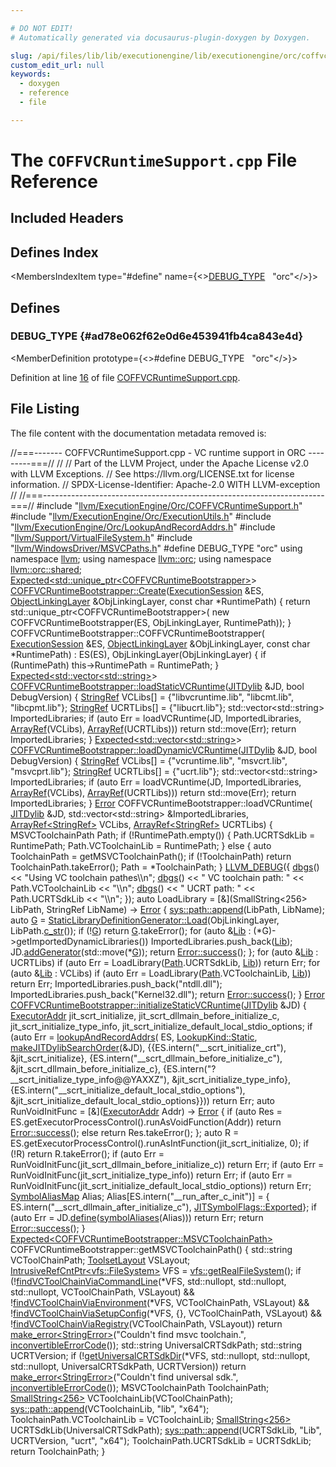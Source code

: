 ```yaml
---

# DO NOT EDIT!
# Automatically generated via docusaurus-plugin-doxygen by Doxygen.

slug: /api/files/lib/lib/executionengine/lib/executionengine/orc/coffvcruntimesupport-cpp
custom_edit_url: null
keywords:
  - doxygen
  - reference
  - file

---
```





# The `COFFVCRuntimeSupport.cpp` File Reference

<DoxygenPage pluginConfig={pluginConfig}>



## Included Headers

<IncludesList>
<IncludesListItem
  filePath="llvm/ExecutionEngine/Orc/COFFVCRuntimeSupport.h"
  permalink="/docs/api/files/include/include/llvm/include/llvm/executionengine/include/llvm/executionengine/orc/coffvcruntimesupport-h"
  isLocal="true" />
<IncludesListItem
  filePath="llvm/ExecutionEngine/Orc/ExecutionUtils.h"
  permalink="/docs/api/files/include/include/llvm/include/llvm/executionengine/include/llvm/executionengine/orc/executionutils-h"
  isLocal="true" />
<IncludesListItem
  filePath="llvm/ExecutionEngine/Orc/LookupAndRecordAddrs.h"
  permalink="/docs/api/files/include/include/llvm/include/llvm/executionengine/include/llvm/executionengine/orc/lookupandrecordaddrs-h"
  isLocal="true" />
<IncludesListItem
  filePath="llvm/Support/VirtualFileSystem.h"
  permalink="/docs/api/files/include/include/llvm/include/llvm/support/virtualfilesystem-h"
  isLocal="true" />
<IncludesListItem
  filePath="llvm/WindowsDriver/MSVCPaths.h"
  permalink="/docs/api/files/include/include/llvm/include/llvm/windowsdriver/msvcpaths-h"
  isLocal="true" />
</IncludesList>

## Defines Index

<MembersIndex>

<MembersIndexItem
  type="#define"
  name={<><a href="#ad78e062f62e0d6e453941fb4ca843e4d">DEBUG&#95;TYPE</a>&nbsp;&nbsp;&nbsp;&quot;orc&quot;</>}>
</MembersIndexItem>

</MembersIndex>


<SectionDefinition>

## Defines

### DEBUG&#95;TYPE {#ad78e062f62e0d6e453941fb4ca843e4d}

<MemberDefinition
  prototype={<>#define DEBUG&#95;TYPE&nbsp;&nbsp;&nbsp;&quot;orc&quot;</>}>

Definition at line <a href="#l00016">16</a> of file <a href="/docs/api/files/lib/lib/executionengine/lib/executionengine/orc/coffvcruntimesupport-cpp">COFFVCRuntimeSupport.cpp</a>.
</MemberDefinition>

</SectionDefinition>

## File Listing

The file content with the documentation metadata removed is:

<ProgramListing>

<Link id="l00001" /><CodeLine lineNumber="1"><Highlight kind="comment">//===------- COFFVCRuntimeSupport.cpp - VC runtime support in ORC ---------===//</Highlight><Highlight kind="normal"></Highlight></CodeLine>
<Link id="l00002" /><CodeLine lineNumber="2"><Highlight kind="normal"></Highlight><Highlight kind="comment">//</Highlight><Highlight kind="normal"></Highlight></CodeLine>
<Link id="l00003" /><CodeLine lineNumber="3"><Highlight kind="normal"></Highlight><Highlight kind="comment">// Part of the LLVM Project, under the Apache License v2.0 with LLVM Exceptions.</Highlight><Highlight kind="normal"></Highlight></CodeLine>
<Link id="l00004" /><CodeLine lineNumber="4"><Highlight kind="normal"></Highlight><Highlight kind="comment">// See https://llvm.org/LICENSE.txt for license information.</Highlight><Highlight kind="normal"></Highlight></CodeLine>
<Link id="l00005" /><CodeLine lineNumber="5"><Highlight kind="normal"></Highlight><Highlight kind="comment">// SPDX-License-Identifier: Apache-2.0 WITH LLVM-exception</Highlight><Highlight kind="normal"></Highlight></CodeLine>
<Link id="l00006" /><CodeLine lineNumber="6"><Highlight kind="normal"></Highlight><Highlight kind="comment">//</Highlight><Highlight kind="normal"></Highlight></CodeLine>
<Link id="l00007" /><CodeLine lineNumber="7"><Highlight kind="normal"></Highlight><Highlight kind="comment">//===----------------------------------------------------------------------===//</Highlight><Highlight kind="normal"></Highlight></CodeLine>
<Link id="l00008" /><CodeLine lineNumber="8"><Highlight kind="normal"></Highlight></CodeLine>
<Link id="l00009" /><CodeLine lineNumber="9"><Highlight kind="normal"></Highlight><Highlight kind="preprocessor">#include &quot;<a href="/docs/api/files/include/include/llvm/include/llvm/executionengine/include/llvm/executionengine/orc/coffvcruntimesupport-h">llvm/ExecutionEngine/Orc/COFFVCRuntimeSupport.h</a>&quot;</Highlight><Highlight kind="normal"></Highlight></CodeLine>
<Link id="l00010" /><CodeLine lineNumber="10"><Highlight kind="normal"></Highlight></CodeLine>
<Link id="l00011" /><CodeLine lineNumber="11"><Highlight kind="normal"></Highlight><Highlight kind="preprocessor">#include &quot;<a href="/docs/api/files/include/include/llvm/include/llvm/executionengine/include/llvm/executionengine/orc/executionutils-h">llvm/ExecutionEngine/Orc/ExecutionUtils.h</a>&quot;</Highlight><Highlight kind="normal"></Highlight></CodeLine>
<Link id="l00012" /><CodeLine lineNumber="12"><Highlight kind="normal"></Highlight><Highlight kind="preprocessor">#include &quot;<a href="/docs/api/files/include/include/llvm/include/llvm/executionengine/include/llvm/executionengine/orc/lookupandrecordaddrs-h">llvm/ExecutionEngine/Orc/LookupAndRecordAddrs.h</a>&quot;</Highlight><Highlight kind="normal"></Highlight></CodeLine>
<Link id="l00013" /><CodeLine lineNumber="13"><Highlight kind="normal"></Highlight><Highlight kind="preprocessor">#include &quot;<a href="/docs/api/files/include/include/llvm/include/llvm/support/virtualfilesystem-h">llvm/Support/VirtualFileSystem.h</a>&quot;</Highlight><Highlight kind="normal"></Highlight></CodeLine>
<Link id="l00014" /><CodeLine lineNumber="14"><Highlight kind="normal"></Highlight><Highlight kind="preprocessor">#include &quot;<a href="/docs/api/files/include/include/llvm/include/llvm/windowsdriver/msvcpaths-h">llvm/WindowsDriver/MSVCPaths.h</a>&quot;</Highlight><Highlight kind="normal"></Highlight></CodeLine>
<Link id="l00015" /><CodeLine lineNumber="15"><Highlight kind="normal"></Highlight></CodeLine>
<Link id="l00016" /><CodeLine lineNumber="16" lineLink="#ad78e062f62e0d6e453941fb4ca843e4d"><Highlight kind="normal"></Highlight><Highlight kind="preprocessor">#define DEBUG&#95;TYPE &quot;orc&quot;</Highlight><Highlight kind="normal"></Highlight></CodeLine>
<Link id="l00017" /><CodeLine lineNumber="17"><Highlight kind="normal"></Highlight></CodeLine>
<Link id="l00018" /><CodeLine lineNumber="18"><Highlight kind="normal"></Highlight><Highlight kind="keyword">using namespace </Highlight><Highlight kind="normal"><a href="/docs/api/namespaces/llvm">llvm</a>;</Highlight></CodeLine>
<Link id="l00019" /><CodeLine lineNumber="19"><Highlight kind="normal"></Highlight><Highlight kind="keyword">using namespace </Highlight><Highlight kind="normal"><a href="/docs/api/namespaces/llvm/orc">llvm::orc</a>;</Highlight></CodeLine>
<Link id="l00020" /><CodeLine lineNumber="20"><Highlight kind="normal"></Highlight><Highlight kind="keyword">using namespace </Highlight><Highlight kind="normal"><a href="/docs/api/namespaces/llvm/orc/shared">llvm::orc::shared</a>;</Highlight></CodeLine>
<Link id="l00021" /><CodeLine lineNumber="21"><Highlight kind="normal"></Highlight></CodeLine>
<Link id="l00022" /><CodeLine lineNumber="22"><Highlight kind="normal"><a href="/docs/api/classes/llvm/expected">Expected&lt;std::unique&#95;ptr&lt;COFFVCRuntimeBootstrapper&gt;</a>&gt;</Highlight></CodeLine>
<Link id="l00023" /><CodeLine lineNumber="23" lineLink="/docs/api/classes/llvm/orc/coffvcruntimebootstrapper/#a86d3eff3f2d3dfad1bfb2f8ffa8d332b"><Highlight kind="normal"><a href="/docs/api/classes/llvm/orc/coffvcruntimebootstrapper/#a86d3eff3f2d3dfad1bfb2f8ffa8d332b">COFFVCRuntimeBootstrapper::Create</a>(<a href="/docs/api/classes/llvm/orc/executionsession">ExecutionSession</a> &amp;ES,</Highlight></CodeLine>
<Link id="l00024" /><CodeLine lineNumber="24"><Highlight kind="normal">                                  <a href="/docs/api/classes/llvm/orc/objectlinkinglayer">ObjectLinkingLayer</a> &amp;ObjLinkingLayer,</Highlight></CodeLine>
<Link id="l00025" /><CodeLine lineNumber="25"><Highlight kind="normal">                                  </Highlight><Highlight kind="keyword">const</Highlight><Highlight kind="normal"> </Highlight><Highlight kind="keywordtype">char</Highlight><Highlight kind="normal"> &#42;RuntimePath) &#123;</Highlight></CodeLine>
<Link id="l00026" /><CodeLine lineNumber="26"><Highlight kind="normal">  </Highlight><Highlight kind="keywordflow">return</Highlight><Highlight kind="normal"> std::unique&#95;ptr&lt;COFFVCRuntimeBootstrapper&gt;(</Highlight></CodeLine>
<Link id="l00027" /><CodeLine lineNumber="27"><Highlight kind="normal">      </Highlight><Highlight kind="keyword">new</Highlight><Highlight kind="normal"> COFFVCRuntimeBootstrapper(ES, ObjLinkingLayer, RuntimePath));</Highlight></CodeLine>
<Link id="l00028" /><CodeLine lineNumber="28"><Highlight kind="normal">&#125;</Highlight></CodeLine>
<Link id="l00029" /><CodeLine lineNumber="29"><Highlight kind="normal"></Highlight></CodeLine>
<Link id="l00030" /><CodeLine lineNumber="30"><Highlight kind="normal">COFFVCRuntimeBootstrapper::COFFVCRuntimeBootstrapper(</Highlight></CodeLine>
<Link id="l00031" /><CodeLine lineNumber="31"><Highlight kind="normal">    <a href="/docs/api/classes/llvm/orc/executionsession">ExecutionSession</a> &amp;ES, <a href="/docs/api/classes/llvm/orc/objectlinkinglayer">ObjectLinkingLayer</a> &amp;ObjLinkingLayer,</Highlight></CodeLine>
<Link id="l00032" /><CodeLine lineNumber="32"><Highlight kind="normal">    </Highlight><Highlight kind="keyword">const</Highlight><Highlight kind="normal"> </Highlight><Highlight kind="keywordtype">char</Highlight><Highlight kind="normal"> &#42;RuntimePath)</Highlight></CodeLine>
<Link id="l00033" /><CodeLine lineNumber="33"><Highlight kind="normal">    : ES(ES), ObjLinkingLayer(ObjLinkingLayer) &#123;</Highlight></CodeLine>
<Link id="l00034" /><CodeLine lineNumber="34"><Highlight kind="normal">  </Highlight><Highlight kind="keywordflow">if</Highlight><Highlight kind="normal"> (RuntimePath)</Highlight></CodeLine>
<Link id="l00035" /><CodeLine lineNumber="35"><Highlight kind="normal">    this-&gt;RuntimePath = RuntimePath;</Highlight></CodeLine>
<Link id="l00036" /><CodeLine lineNumber="36"><Highlight kind="normal">&#125;</Highlight></CodeLine>
<Link id="l00037" /><CodeLine lineNumber="37"><Highlight kind="normal"></Highlight></CodeLine>
<Link id="l00038" /><CodeLine lineNumber="38"><Highlight kind="normal"><a href="/docs/api/classes/llvm/expected">Expected&lt;std::vector&lt;std::string&gt;</a>&gt;</Highlight></CodeLine>
<Link id="l00039" /><CodeLine lineNumber="39" lineLink="/docs/api/classes/llvm/orc/coffvcruntimebootstrapper/#aa199c65cb56c64b00e7cb294bee41fbd"><Highlight kind="normal"><a href="/docs/api/classes/llvm/orc/coffvcruntimebootstrapper/#aa199c65cb56c64b00e7cb294bee41fbd">COFFVCRuntimeBootstrapper::loadStaticVCRuntime</a>(<a href="/docs/api/classes/llvm/orc/jitdylib">JITDylib</a> &amp;JD,</Highlight></CodeLine>
<Link id="l00040" /><CodeLine lineNumber="40"><Highlight kind="normal">                                               </Highlight><Highlight kind="keywordtype">bool</Highlight><Highlight kind="normal"> DebugVersion) &#123;</Highlight></CodeLine>
<Link id="l00041" /><CodeLine lineNumber="41"><Highlight kind="normal">  <a href="/docs/api/classes/llvm/stringref">StringRef</a> VCLibs&#91;&#93; = &#123;</Highlight><Highlight kind="stringliteral">&quot;libvcruntime.lib&quot;</Highlight><Highlight kind="normal">, </Highlight><Highlight kind="stringliteral">&quot;libcmt.lib&quot;</Highlight><Highlight kind="normal">, </Highlight><Highlight kind="stringliteral">&quot;libcpmt.lib&quot;</Highlight><Highlight kind="normal">&#125;;</Highlight></CodeLine>
<Link id="l00042" /><CodeLine lineNumber="42"><Highlight kind="normal">  <a href="/docs/api/classes/llvm/stringref">StringRef</a> UCRTLibs&#91;&#93; = &#123;</Highlight><Highlight kind="stringliteral">&quot;libucrt.lib&quot;</Highlight><Highlight kind="normal">&#125;;</Highlight></CodeLine>
<Link id="l00043" /><CodeLine lineNumber="43"><Highlight kind="normal">  std::vector&lt;std::string&gt; ImportedLibraries;</Highlight></CodeLine>
<Link id="l00044" /><CodeLine lineNumber="44"><Highlight kind="normal">  </Highlight><Highlight kind="keywordflow">if</Highlight><Highlight kind="normal"> (</Highlight><Highlight kind="keyword">auto</Highlight><Highlight kind="normal"> Err = loadVCRuntime(JD, ImportedLibraries, <a href="/docs/api/namespaces/llvm/#ab9c6b351507d3c0730f4290919d43a12">ArrayRef</a>(VCLibs),</Highlight></CodeLine>
<Link id="l00045" /><CodeLine lineNumber="45"><Highlight kind="normal">                               <a href="/docs/api/namespaces/llvm/#ab9c6b351507d3c0730f4290919d43a12">ArrayRef</a>(UCRTLibs)))</Highlight></CodeLine>
<Link id="l00046" /><CodeLine lineNumber="46"><Highlight kind="normal">    </Highlight><Highlight kind="keywordflow">return</Highlight><Highlight kind="normal"> std::move(Err);</Highlight></CodeLine>
<Link id="l00047" /><CodeLine lineNumber="47"><Highlight kind="normal">  </Highlight><Highlight kind="keywordflow">return</Highlight><Highlight kind="normal"> ImportedLibraries;</Highlight></CodeLine>
<Link id="l00048" /><CodeLine lineNumber="48"><Highlight kind="normal">&#125;</Highlight></CodeLine>
<Link id="l00049" /><CodeLine lineNumber="49"><Highlight kind="normal"></Highlight></CodeLine>
<Link id="l00050" /><CodeLine lineNumber="50"><Highlight kind="normal"><a href="/docs/api/classes/llvm/expected">Expected&lt;std::vector&lt;std::string&gt;</a>&gt;</Highlight></CodeLine>
<Link id="l00051" /><CodeLine lineNumber="51" lineLink="/docs/api/classes/llvm/orc/coffvcruntimebootstrapper/#ad4d58003ec0ce1138761122939c20d7a"><Highlight kind="normal"><a href="/docs/api/classes/llvm/orc/coffvcruntimebootstrapper/#ad4d58003ec0ce1138761122939c20d7a">COFFVCRuntimeBootstrapper::loadDynamicVCRuntime</a>(<a href="/docs/api/classes/llvm/orc/jitdylib">JITDylib</a> &amp;JD,</Highlight></CodeLine>
<Link id="l00052" /><CodeLine lineNumber="52"><Highlight kind="normal">                                                </Highlight><Highlight kind="keywordtype">bool</Highlight><Highlight kind="normal"> DebugVersion) &#123;</Highlight></CodeLine>
<Link id="l00053" /><CodeLine lineNumber="53"><Highlight kind="normal">  <a href="/docs/api/classes/llvm/stringref">StringRef</a> VCLibs&#91;&#93; = &#123;</Highlight><Highlight kind="stringliteral">&quot;vcruntime.lib&quot;</Highlight><Highlight kind="normal">, </Highlight><Highlight kind="stringliteral">&quot;msvcrt.lib&quot;</Highlight><Highlight kind="normal">, </Highlight><Highlight kind="stringliteral">&quot;msvcprt.lib&quot;</Highlight><Highlight kind="normal">&#125;;</Highlight></CodeLine>
<Link id="l00054" /><CodeLine lineNumber="54"><Highlight kind="normal">  <a href="/docs/api/classes/llvm/stringref">StringRef</a> UCRTLibs&#91;&#93; = &#123;</Highlight><Highlight kind="stringliteral">&quot;ucrt.lib&quot;</Highlight><Highlight kind="normal">&#125;;</Highlight></CodeLine>
<Link id="l00055" /><CodeLine lineNumber="55"><Highlight kind="normal">  std::vector&lt;std::string&gt; ImportedLibraries;</Highlight></CodeLine>
<Link id="l00056" /><CodeLine lineNumber="56"><Highlight kind="normal">  </Highlight><Highlight kind="keywordflow">if</Highlight><Highlight kind="normal"> (</Highlight><Highlight kind="keyword">auto</Highlight><Highlight kind="normal"> Err = loadVCRuntime(JD, ImportedLibraries, <a href="/docs/api/namespaces/llvm/#ab9c6b351507d3c0730f4290919d43a12">ArrayRef</a>(VCLibs),</Highlight></CodeLine>
<Link id="l00057" /><CodeLine lineNumber="57"><Highlight kind="normal">                               <a href="/docs/api/namespaces/llvm/#ab9c6b351507d3c0730f4290919d43a12">ArrayRef</a>(UCRTLibs)))</Highlight></CodeLine>
<Link id="l00058" /><CodeLine lineNumber="58"><Highlight kind="normal">    </Highlight><Highlight kind="keywordflow">return</Highlight><Highlight kind="normal"> std::move(Err);</Highlight></CodeLine>
<Link id="l00059" /><CodeLine lineNumber="59"><Highlight kind="normal">  </Highlight><Highlight kind="keywordflow">return</Highlight><Highlight kind="normal"> ImportedLibraries;</Highlight></CodeLine>
<Link id="l00060" /><CodeLine lineNumber="60"><Highlight kind="normal">&#125;</Highlight></CodeLine>
<Link id="l00061" /><CodeLine lineNumber="61"><Highlight kind="normal"></Highlight></CodeLine>
<Link id="l00062" /><CodeLine lineNumber="62"><Highlight kind="normal"><a href="/docs/api/classes/llvm/error">Error</a> COFFVCRuntimeBootstrapper::loadVCRuntime(</Highlight></CodeLine>
<Link id="l00063" /><CodeLine lineNumber="63"><Highlight kind="normal">    <a href="/docs/api/classes/llvm/orc/jitdylib">JITDylib</a> &amp;JD, std::vector&lt;std::string&gt; &amp;ImportedLibraries,</Highlight></CodeLine>
<Link id="l00064" /><CodeLine lineNumber="64"><Highlight kind="normal">    <a href="/docs/api/classes/llvm/arrayref">ArrayRef&lt;StringRef&gt;</a> VCLibs, <a href="/docs/api/classes/llvm/arrayref">ArrayRef&lt;StringRef&gt;</a> UCRTLibs) &#123;</Highlight></CodeLine>
<Link id="l00065" /><CodeLine lineNumber="65"><Highlight kind="normal">  MSVCToolchainPath Path;</Highlight></CodeLine>
<Link id="l00066" /><CodeLine lineNumber="66"><Highlight kind="normal">  </Highlight><Highlight kind="keywordflow">if</Highlight><Highlight kind="normal"> (!RuntimePath.empty()) &#123;</Highlight></CodeLine>
<Link id="l00067" /><CodeLine lineNumber="67"><Highlight kind="normal">    Path.UCRTSdkLib = RuntimePath;</Highlight></CodeLine>
<Link id="l00068" /><CodeLine lineNumber="68"><Highlight kind="normal">    Path.VCToolchainLib = RuntimePath;</Highlight></CodeLine>
<Link id="l00069" /><CodeLine lineNumber="69"><Highlight kind="normal">  &#125; </Highlight><Highlight kind="keywordflow">else</Highlight><Highlight kind="normal"> &#123;</Highlight></CodeLine>
<Link id="l00070" /><CodeLine lineNumber="70"><Highlight kind="normal">    </Highlight><Highlight kind="keyword">auto</Highlight><Highlight kind="normal"> ToolchainPath = getMSVCToolchainPath();</Highlight></CodeLine>
<Link id="l00071" /><CodeLine lineNumber="71"><Highlight kind="normal">    </Highlight><Highlight kind="keywordflow">if</Highlight><Highlight kind="normal"> (!ToolchainPath)</Highlight></CodeLine>
<Link id="l00072" /><CodeLine lineNumber="72"><Highlight kind="normal">      </Highlight><Highlight kind="keywordflow">return</Highlight><Highlight kind="normal"> ToolchainPath.takeError();</Highlight></CodeLine>
<Link id="l00073" /><CodeLine lineNumber="73"><Highlight kind="normal">    Path = &#42;ToolchainPath;</Highlight></CodeLine>
<Link id="l00074" /><CodeLine lineNumber="74"><Highlight kind="normal">  &#125;</Highlight></CodeLine>
<Link id="l00075" /><CodeLine lineNumber="75"><Highlight kind="normal">  <a href="/docs/api/files/include/include/llvm/include/llvm/support/debug-h/#a196897517069dda1bdb549e24468f7d7">LLVM&#95;DEBUG</a>(&#123;</Highlight></CodeLine>
<Link id="l00076" /><CodeLine lineNumber="76"><Highlight kind="normal">    <a href="/docs/api/namespaces/llvm/#a7c46c742c31be54870e2038048e6b391">dbgs</a>() &lt;&lt; </Highlight><Highlight kind="stringliteral">&quot;Using VC toolchain pathes\\n&quot;</Highlight><Highlight kind="normal">;</Highlight></CodeLine>
<Link id="l00077" /><CodeLine lineNumber="77"><Highlight kind="normal">    <a href="/docs/api/namespaces/llvm/#a7c46c742c31be54870e2038048e6b391">dbgs</a>() &lt;&lt; </Highlight><Highlight kind="stringliteral">&quot;  VC toolchain path: &quot;</Highlight><Highlight kind="normal"> &lt;&lt; Path.VCToolchainLib &lt;&lt; </Highlight><Highlight kind="stringliteral">&quot;\\n&quot;</Highlight><Highlight kind="normal">;</Highlight></CodeLine>
<Link id="l00078" /><CodeLine lineNumber="78"><Highlight kind="normal">    <a href="/docs/api/namespaces/llvm/#a7c46c742c31be54870e2038048e6b391">dbgs</a>() &lt;&lt; </Highlight><Highlight kind="stringliteral">&quot;  UCRT path: &quot;</Highlight><Highlight kind="normal"> &lt;&lt; Path.UCRTSdkLib &lt;&lt; </Highlight><Highlight kind="stringliteral">&quot;\\n&quot;</Highlight><Highlight kind="normal">;</Highlight></CodeLine>
<Link id="l00079" /><CodeLine lineNumber="79"><Highlight kind="normal">  &#125;);</Highlight></CodeLine>
<Link id="l00080" /><CodeLine lineNumber="80"><Highlight kind="normal"></Highlight></CodeLine>
<Link id="l00081" /><CodeLine lineNumber="81"><Highlight kind="normal">  </Highlight><Highlight kind="keyword">auto</Highlight><Highlight kind="normal"> LoadLibrary = &#91;&amp;&#93;(SmallString&lt;256&gt; LibPath, StringRef LibName) -&gt; <a href="/docs/api/namespaces/llvm/#ac226f3d2b9ca090171a8e0a8cb92c343a902b0d55fddef6f8d651fe1035b7d4bd">Error</a> &#123;</Highlight></CodeLine>
<Link id="l00082" /><CodeLine lineNumber="82"><Highlight kind="normal">    <a href="/docs/api/namespaces/llvm/sys/path/#acb80894344c78dacf8d5ff8c23be697d">sys::path::append</a>(LibPath, LibName);</Highlight></CodeLine>
<Link id="l00083" /><CodeLine lineNumber="83"><Highlight kind="normal"></Highlight></CodeLine>
<Link id="l00084" /><CodeLine lineNumber="84"><Highlight kind="normal">    </Highlight><Highlight kind="keyword">auto</Highlight><Highlight kind="normal"> <a href="/docs/api/files/lib/lib/support/md5-cpp/#ad96b7cf3182ce2ba85e5a7a93b12c441">G</a> = <a href="/docs/api/classes/llvm/orc/staticlibrarydefinitiongenerator/#a703cd8845907b2859b4ebdd00c206bc1">StaticLibraryDefinitionGenerator::Load</a>(ObjLinkingLayer,</Highlight></CodeLine>
<Link id="l00085" /><CodeLine lineNumber="85"><Highlight kind="normal">                                                    LibPath.<a href="/docs/api/classes/llvm/smallstring/#ade4b8410fbe0406fc61d1db65d1cfa12">c&#95;str</a>());</Highlight></CodeLine>
<Link id="l00086" /><CodeLine lineNumber="86"><Highlight kind="normal">    </Highlight><Highlight kind="keywordflow">if</Highlight><Highlight kind="normal"> (!<a href="/docs/api/files/lib/lib/support/md5-cpp/#ad96b7cf3182ce2ba85e5a7a93b12c441">G</a>)</Highlight></CodeLine>
<Link id="l00087" /><CodeLine lineNumber="87"><Highlight kind="normal">      </Highlight><Highlight kind="keywordflow">return</Highlight><Highlight kind="normal"> <a href="/docs/api/files/lib/lib/support/md5-cpp/#ad96b7cf3182ce2ba85e5a7a93b12c441">G</a>.takeError();</Highlight></CodeLine>
<Link id="l00088" /><CodeLine lineNumber="88"><Highlight kind="normal"></Highlight></CodeLine>
<Link id="l00089" /><CodeLine lineNumber="89"><Highlight kind="normal">    </Highlight><Highlight kind="keywordflow">for</Highlight><Highlight kind="normal"> (</Highlight><Highlight kind="keyword">auto</Highlight><Highlight kind="normal"> &amp;<a href="/docs/api/namespaces/llvm/#a372f87e2cac1c83389c98554dc44806da043d23e54edc5360a7785ae212d1b806">Lib</a> : (&#42;G)-&gt;getImportedDynamicLibraries())</Highlight></CodeLine>
<Link id="l00090" /><CodeLine lineNumber="90"><Highlight kind="normal">      ImportedLibraries.push&#95;back(<a href="/docs/api/namespaces/llvm/#a372f87e2cac1c83389c98554dc44806da043d23e54edc5360a7785ae212d1b806">Lib</a>);</Highlight></CodeLine>
<Link id="l00091" /><CodeLine lineNumber="91"><Highlight kind="normal"></Highlight></CodeLine>
<Link id="l00092" /><CodeLine lineNumber="92"><Highlight kind="normal">    JD.<a href="/docs/api/classes/llvm/orc/jitdylib/#ae89dfebe97fc65907c1b9194aafe1ade">addGenerator</a>(std::move(&#42;<a href="/docs/api/files/lib/lib/support/md5-cpp/#ad96b7cf3182ce2ba85e5a7a93b12c441">G</a>));</Highlight></CodeLine>
<Link id="l00093" /><CodeLine lineNumber="93"><Highlight kind="normal"></Highlight></CodeLine>
<Link id="l00094" /><CodeLine lineNumber="94"><Highlight kind="normal">    </Highlight><Highlight kind="keywordflow">return</Highlight><Highlight kind="normal"> <a href="/docs/api/classes/llvm/error/#a4dfd0813c3d0e0a30439b5a3e9196b59">Error::success</a>();</Highlight></CodeLine>
<Link id="l00095" /><CodeLine lineNumber="95"><Highlight kind="normal">  &#125;;</Highlight></CodeLine>
<Link id="l00096" /><CodeLine lineNumber="96"><Highlight kind="normal">  </Highlight><Highlight kind="keywordflow">for</Highlight><Highlight kind="normal"> (</Highlight><Highlight kind="keyword">auto</Highlight><Highlight kind="normal"> &amp;<a href="/docs/api/namespaces/llvm/#a372f87e2cac1c83389c98554dc44806da043d23e54edc5360a7785ae212d1b806">Lib</a> : UCRTLibs)</Highlight></CodeLine>
<Link id="l00097" /><CodeLine lineNumber="97"><Highlight kind="normal">    </Highlight><Highlight kind="keywordflow">if</Highlight><Highlight kind="normal"> (</Highlight><Highlight kind="keyword">auto</Highlight><Highlight kind="normal"> Err = LoadLibrary(<a href="/docs/api/namespaces/llvm/pdb/#ac10322dc19a928c2dbb83ec9689dc23caac70412e939d72a9234cdebb1af5867b">Path</a>.UCRTSdkLib, <a href="/docs/api/namespaces/llvm/#a372f87e2cac1c83389c98554dc44806da043d23e54edc5360a7785ae212d1b806">Lib</a>))</Highlight></CodeLine>
<Link id="l00098" /><CodeLine lineNumber="98"><Highlight kind="normal">      </Highlight><Highlight kind="keywordflow">return</Highlight><Highlight kind="normal"> Err;</Highlight></CodeLine>
<Link id="l00099" /><CodeLine lineNumber="99"><Highlight kind="normal"></Highlight></CodeLine>
<Link id="l00100" /><CodeLine lineNumber="100"><Highlight kind="normal">  </Highlight><Highlight kind="keywordflow">for</Highlight><Highlight kind="normal"> (</Highlight><Highlight kind="keyword">auto</Highlight><Highlight kind="normal"> &amp;<a href="/docs/api/namespaces/llvm/#a372f87e2cac1c83389c98554dc44806da043d23e54edc5360a7785ae212d1b806">Lib</a> : VCLibs)</Highlight></CodeLine>
<Link id="l00101" /><CodeLine lineNumber="101"><Highlight kind="normal">    </Highlight><Highlight kind="keywordflow">if</Highlight><Highlight kind="normal"> (</Highlight><Highlight kind="keyword">auto</Highlight><Highlight kind="normal"> Err = LoadLibrary(<a href="/docs/api/namespaces/llvm/pdb/#ac10322dc19a928c2dbb83ec9689dc23caac70412e939d72a9234cdebb1af5867b">Path</a>.VCToolchainLib, <a href="/docs/api/namespaces/llvm/#a372f87e2cac1c83389c98554dc44806da043d23e54edc5360a7785ae212d1b806">Lib</a>))</Highlight></CodeLine>
<Link id="l00102" /><CodeLine lineNumber="102"><Highlight kind="normal">      </Highlight><Highlight kind="keywordflow">return</Highlight><Highlight kind="normal"> Err;</Highlight></CodeLine>
<Link id="l00103" /><CodeLine lineNumber="103"><Highlight kind="normal">  ImportedLibraries.push&#95;back(</Highlight><Highlight kind="stringliteral">&quot;ntdll.dll&quot;</Highlight><Highlight kind="normal">);</Highlight></CodeLine>
<Link id="l00104" /><CodeLine lineNumber="104"><Highlight kind="normal">  ImportedLibraries.push&#95;back(</Highlight><Highlight kind="stringliteral">&quot;Kernel32.dll&quot;</Highlight><Highlight kind="normal">);</Highlight></CodeLine>
<Link id="l00105" /><CodeLine lineNumber="105"><Highlight kind="normal"></Highlight></CodeLine>
<Link id="l00106" /><CodeLine lineNumber="106"><Highlight kind="normal">  </Highlight><Highlight kind="keywordflow">return</Highlight><Highlight kind="normal"> <a href="/docs/api/classes/llvm/error/#a4dfd0813c3d0e0a30439b5a3e9196b59">Error::success</a>();</Highlight></CodeLine>
<Link id="l00107" /><CodeLine lineNumber="107"><Highlight kind="normal">&#125;</Highlight></CodeLine>
<Link id="l00108" /><CodeLine lineNumber="108"><Highlight kind="normal"></Highlight></CodeLine>
<Link id="l00109" /><CodeLine lineNumber="109" lineLink="/docs/api/classes/llvm/orc/coffvcruntimebootstrapper/#ae44ab952b63e5c304c8ea532a7dd01b1"><Highlight kind="normal"><a href="/docs/api/classes/llvm/error">Error</a> <a href="/docs/api/classes/llvm/orc/coffvcruntimebootstrapper/#ae44ab952b63e5c304c8ea532a7dd01b1">COFFVCRuntimeBootstrapper::initializeStaticVCRuntime</a>(<a href="/docs/api/classes/llvm/orc/jitdylib">JITDylib</a> &amp;JD) &#123;</Highlight></CodeLine>
<Link id="l00110" /><CodeLine lineNumber="110"><Highlight kind="normal">  <a href="/docs/api/classes/llvm/orc/executoraddr">ExecutorAddr</a> jit&#95;scrt&#95;initialize, jit&#95;scrt&#95;dllmain&#95;before&#95;initialize&#95;c,</Highlight></CodeLine>
<Link id="l00111" /><CodeLine lineNumber="111"><Highlight kind="normal">      jit&#95;scrt&#95;initialize&#95;type&#95;info,</Highlight></CodeLine>
<Link id="l00112" /><CodeLine lineNumber="112"><Highlight kind="normal">      jit&#95;scrt&#95;initialize&#95;default&#95;local&#95;stdio&#95;options;</Highlight></CodeLine>
<Link id="l00113" /><CodeLine lineNumber="113"><Highlight kind="normal">  </Highlight><Highlight kind="keywordflow">if</Highlight><Highlight kind="normal"> (</Highlight><Highlight kind="keyword">auto</Highlight><Highlight kind="normal"> Err = <a href="/docs/api/namespaces/llvm/orc/#a8099b2810ee3dbc4cb1a1efdafcb4dfb">lookupAndRecordAddrs</a>(</Highlight></CodeLine>
<Link id="l00114" /><CodeLine lineNumber="114"><Highlight kind="normal">          ES, <a href="/docs/api/namespaces/llvm/orc/#ac17672ae6b70c781cc77713e88d698eba84a8921b25f505d0d2077aeb5db4bc16">LookupKind::Static</a>, <a href="/docs/api/namespaces/llvm/orc/#a14f663a8d190b740cfb9cbf0d88a7619">makeJITDylibSearchOrder</a>(&amp;JD),</Highlight></CodeLine>
<Link id="l00115" /><CodeLine lineNumber="115"><Highlight kind="normal">          &#123;&#123;ES.intern(</Highlight><Highlight kind="stringliteral">&quot;&#95;&#95;scrt&#95;initialize&#95;crt&quot;</Highlight><Highlight kind="normal">), &amp;jit&#95;scrt&#95;initialize&#125;,</Highlight></CodeLine>
<Link id="l00116" /><CodeLine lineNumber="116"><Highlight kind="normal">           &#123;ES.intern(</Highlight><Highlight kind="stringliteral">&quot;&#95;&#95;scrt&#95;dllmain&#95;before&#95;initialize&#95;c&quot;</Highlight><Highlight kind="normal">),</Highlight></CodeLine>
<Link id="l00117" /><CodeLine lineNumber="117"><Highlight kind="normal">            &amp;jit&#95;scrt&#95;dllmain&#95;before&#95;initialize&#95;c&#125;,</Highlight></CodeLine>
<Link id="l00118" /><CodeLine lineNumber="118"><Highlight kind="normal">           &#123;ES.intern(</Highlight><Highlight kind="stringliteral">&quot;?&#95;&#95;scrt&#95;initialize&#95;type&#95;info@@YAXXZ&quot;</Highlight><Highlight kind="normal">),</Highlight></CodeLine>
<Link id="l00119" /><CodeLine lineNumber="119"><Highlight kind="normal">            &amp;jit&#95;scrt&#95;initialize&#95;type&#95;info&#125;,</Highlight></CodeLine>
<Link id="l00120" /><CodeLine lineNumber="120"><Highlight kind="normal">           &#123;ES.intern(</Highlight><Highlight kind="stringliteral">&quot;&#95;&#95;scrt&#95;initialize&#95;default&#95;local&#95;stdio&#95;options&quot;</Highlight><Highlight kind="normal">),</Highlight></CodeLine>
<Link id="l00121" /><CodeLine lineNumber="121"><Highlight kind="normal">            &amp;jit&#95;scrt&#95;initialize&#95;default&#95;local&#95;stdio&#95;options&#125;&#125;))</Highlight></CodeLine>
<Link id="l00122" /><CodeLine lineNumber="122"><Highlight kind="normal">    </Highlight><Highlight kind="keywordflow">return</Highlight><Highlight kind="normal"> Err;</Highlight></CodeLine>
<Link id="l00123" /><CodeLine lineNumber="123"><Highlight kind="normal"></Highlight></CodeLine>
<Link id="l00124" /><CodeLine lineNumber="124"><Highlight kind="normal">  </Highlight><Highlight kind="keyword">auto</Highlight><Highlight kind="normal"> RunVoidInitFunc = &#91;&amp;&#93;(<a href="/docs/api/classes/llvm/orc/executoraddr">ExecutorAddr</a> Addr) -&gt; <a href="/docs/api/classes/llvm/error">Error</a> &#123;</Highlight></CodeLine>
<Link id="l00125" /><CodeLine lineNumber="125"><Highlight kind="normal">    </Highlight><Highlight kind="keywordflow">if</Highlight><Highlight kind="normal"> (</Highlight><Highlight kind="keyword">auto</Highlight><Highlight kind="normal"> Res = ES.getExecutorProcessControl().runAsVoidFunction(Addr))</Highlight></CodeLine>
<Link id="l00126" /><CodeLine lineNumber="126"><Highlight kind="normal">      </Highlight><Highlight kind="keywordflow">return</Highlight><Highlight kind="normal"> <a href="/docs/api/classes/llvm/error/#a4dfd0813c3d0e0a30439b5a3e9196b59">Error::success</a>();</Highlight></CodeLine>
<Link id="l00127" /><CodeLine lineNumber="127"><Highlight kind="normal">    </Highlight><Highlight kind="keywordflow">else</Highlight><Highlight kind="normal"></Highlight></CodeLine>
<Link id="l00128" /><CodeLine lineNumber="128"><Highlight kind="normal">      </Highlight><Highlight kind="keywordflow">return</Highlight><Highlight kind="normal"> Res.takeError();</Highlight></CodeLine>
<Link id="l00129" /><CodeLine lineNumber="129"><Highlight kind="normal">  &#125;;</Highlight></CodeLine>
<Link id="l00130" /><CodeLine lineNumber="130"><Highlight kind="normal"></Highlight></CodeLine>
<Link id="l00131" /><CodeLine lineNumber="131"><Highlight kind="normal">  </Highlight><Highlight kind="keyword">auto</Highlight><Highlight kind="normal"> R =</Highlight></CodeLine>
<Link id="l00132" /><CodeLine lineNumber="132"><Highlight kind="normal">      ES.getExecutorProcessControl().runAsIntFunction(jit&#95;scrt&#95;initialize, 0);</Highlight></CodeLine>
<Link id="l00133" /><CodeLine lineNumber="133"><Highlight kind="normal">  </Highlight><Highlight kind="keywordflow">if</Highlight><Highlight kind="normal"> (!R)</Highlight></CodeLine>
<Link id="l00134" /><CodeLine lineNumber="134"><Highlight kind="normal">    </Highlight><Highlight kind="keywordflow">return</Highlight><Highlight kind="normal"> R.takeError();</Highlight></CodeLine>
<Link id="l00135" /><CodeLine lineNumber="135"><Highlight kind="normal"></Highlight></CodeLine>
<Link id="l00136" /><CodeLine lineNumber="136"><Highlight kind="normal">  </Highlight><Highlight kind="keywordflow">if</Highlight><Highlight kind="normal"> (</Highlight><Highlight kind="keyword">auto</Highlight><Highlight kind="normal"> Err = RunVoidInitFunc(jit&#95;scrt&#95;dllmain&#95;before&#95;initialize&#95;c))</Highlight></CodeLine>
<Link id="l00137" /><CodeLine lineNumber="137"><Highlight kind="normal">    </Highlight><Highlight kind="keywordflow">return</Highlight><Highlight kind="normal"> Err;</Highlight></CodeLine>
<Link id="l00138" /><CodeLine lineNumber="138"><Highlight kind="normal"></Highlight></CodeLine>
<Link id="l00139" /><CodeLine lineNumber="139"><Highlight kind="normal">  </Highlight><Highlight kind="keywordflow">if</Highlight><Highlight kind="normal"> (</Highlight><Highlight kind="keyword">auto</Highlight><Highlight kind="normal"> Err = RunVoidInitFunc(jit&#95;scrt&#95;initialize&#95;type&#95;info))</Highlight></CodeLine>
<Link id="l00140" /><CodeLine lineNumber="140"><Highlight kind="normal">    </Highlight><Highlight kind="keywordflow">return</Highlight><Highlight kind="normal"> Err;</Highlight></CodeLine>
<Link id="l00141" /><CodeLine lineNumber="141"><Highlight kind="normal"></Highlight></CodeLine>
<Link id="l00142" /><CodeLine lineNumber="142"><Highlight kind="normal">  </Highlight><Highlight kind="keywordflow">if</Highlight><Highlight kind="normal"> (</Highlight><Highlight kind="keyword">auto</Highlight><Highlight kind="normal"> Err =</Highlight></CodeLine>
<Link id="l00143" /><CodeLine lineNumber="143"><Highlight kind="normal">          RunVoidInitFunc(jit&#95;scrt&#95;initialize&#95;default&#95;local&#95;stdio&#95;options))</Highlight></CodeLine>
<Link id="l00144" /><CodeLine lineNumber="144"><Highlight kind="normal">    </Highlight><Highlight kind="keywordflow">return</Highlight><Highlight kind="normal"> Err;</Highlight></CodeLine>
<Link id="l00145" /><CodeLine lineNumber="145"><Highlight kind="normal"></Highlight></CodeLine>
<Link id="l00146" /><CodeLine lineNumber="146"><Highlight kind="normal">  <a href="/docs/api/namespaces/llvm/orc/#adfa7bcc2544e48c4531ebfe74ae622b2">SymbolAliasMap</a> Alias;</Highlight></CodeLine>
<Link id="l00147" /><CodeLine lineNumber="147"><Highlight kind="normal">  Alias&#91;ES.intern(</Highlight><Highlight kind="stringliteral">&quot;&#95;&#95;run&#95;after&#95;c&#95;init&quot;</Highlight><Highlight kind="normal">)&#93; = &#123;</Highlight></CodeLine>
<Link id="l00148" /><CodeLine lineNumber="148"><Highlight kind="normal">      ES.intern(</Highlight><Highlight kind="stringliteral">&quot;&#95;&#95;scrt&#95;dllmain&#95;after&#95;initialize&#95;c&quot;</Highlight><Highlight kind="normal">), <a href="/docs/api/classes/llvm/jitsymbolflags/#ad509c6d010720c4f71aeac1fba93f8cbaeb59403a31ee3f63734a411e9e42ddd8">JITSymbolFlags::Exported</a>&#125;;</Highlight></CodeLine>
<Link id="l00149" /><CodeLine lineNumber="149"><Highlight kind="normal">  </Highlight><Highlight kind="keywordflow">if</Highlight><Highlight kind="normal"> (</Highlight><Highlight kind="keyword">auto</Highlight><Highlight kind="normal"> Err = JD.<a href="/docs/api/classes/llvm/orc/jitdylib/#a5ec8631eb0c37168d6f85c4ecad77747">define</a>(<a href="/docs/api/namespaces/llvm/orc/#a2c212cdbe134087fcaa385aad1bc8a9e">symbolAliases</a>(Alias)))</Highlight></CodeLine>
<Link id="l00150" /><CodeLine lineNumber="150"><Highlight kind="normal">    </Highlight><Highlight kind="keywordflow">return</Highlight><Highlight kind="normal"> Err;</Highlight></CodeLine>
<Link id="l00151" /><CodeLine lineNumber="151"><Highlight kind="normal"></Highlight></CodeLine>
<Link id="l00152" /><CodeLine lineNumber="152"><Highlight kind="normal">  </Highlight><Highlight kind="keywordflow">return</Highlight><Highlight kind="normal"> <a href="/docs/api/classes/llvm/error/#a4dfd0813c3d0e0a30439b5a3e9196b59">Error::success</a>();</Highlight></CodeLine>
<Link id="l00153" /><CodeLine lineNumber="153"><Highlight kind="normal">&#125;</Highlight></CodeLine>
<Link id="l00154" /><CodeLine lineNumber="154"><Highlight kind="normal"></Highlight></CodeLine>
<Link id="l00155" /><CodeLine lineNumber="155"><Highlight kind="normal"><a href="/docs/api/classes/llvm/expected">Expected&lt;COFFVCRuntimeBootstrapper::MSVCToolchainPath&gt;</a></Highlight></CodeLine>
<Link id="l00156" /><CodeLine lineNumber="156"><Highlight kind="normal">COFFVCRuntimeBootstrapper::getMSVCToolchainPath() &#123;</Highlight></CodeLine>
<Link id="l00157" /><CodeLine lineNumber="157"><Highlight kind="normal">  std::string VCToolChainPath;</Highlight></CodeLine>
<Link id="l00158" /><CodeLine lineNumber="158"><Highlight kind="normal">  <a href="/docs/api/namespaces/llvm/#aa1f26fe15566118837302706870c1a7e">ToolsetLayout</a> VSLayout;</Highlight></CodeLine>
<Link id="l00159" /><CodeLine lineNumber="159"><Highlight kind="normal">  <a href="/docs/api/classes/llvm/intrusiverefcntptr">IntrusiveRefCntPtr&lt;vfs::FileSystem&gt;</a> VFS = <a href="/docs/api/namespaces/llvm/vfs/#a9878c6a5a53d24e17c7c1002be31364c">vfs::getRealFileSystem</a>();</Highlight></CodeLine>
<Link id="l00160" /><CodeLine lineNumber="160"><Highlight kind="normal">  </Highlight><Highlight kind="keywordflow">if</Highlight><Highlight kind="normal"> (!<a href="/docs/api/namespaces/llvm/#a22439c20979b1335d2c672289f5a1d06">findVCToolChainViaCommandLine</a>(&#42;VFS, std::nullopt, std::nullopt,</Highlight></CodeLine>
<Link id="l00161" /><CodeLine lineNumber="161"><Highlight kind="normal">                                     std::nullopt, VCToolChainPath, VSLayout) &amp;&amp;</Highlight></CodeLine>
<Link id="l00162" /><CodeLine lineNumber="162"><Highlight kind="normal">      !<a href="/docs/api/namespaces/llvm/#a5a9952645a56e841314d2b880bd31375">findVCToolChainViaEnvironment</a>(&#42;VFS, VCToolChainPath, VSLayout) &amp;&amp;</Highlight></CodeLine>
<Link id="l00163" /><CodeLine lineNumber="163"><Highlight kind="normal">      !<a href="/docs/api/namespaces/llvm/#a79c3f6c8d0e321d8b23f365e485bfde7">findVCToolChainViaSetupConfig</a>(&#42;VFS, &#123;&#125;, VCToolChainPath, VSLayout) &amp;&amp;</Highlight></CodeLine>
<Link id="l00164" /><CodeLine lineNumber="164"><Highlight kind="normal">      !<a href="/docs/api/namespaces/llvm/#aee9b1b3966b67cad2185aac5d1159358">findVCToolChainViaRegistry</a>(VCToolChainPath, VSLayout))</Highlight></CodeLine>
<Link id="l00165" /><CodeLine lineNumber="165"><Highlight kind="normal">    </Highlight><Highlight kind="keywordflow">return</Highlight><Highlight kind="normal"> <a href="/docs/api/namespaces/llvm/#a9999bd897fc8a1648bd69b36fee2d357">make&#95;error&lt;StringError&gt;</a>(</Highlight><Highlight kind="stringliteral">&quot;Couldn&#39;t find msvc toolchain.&quot;</Highlight><Highlight kind="normal">,</Highlight></CodeLine>
<Link id="l00166" /><CodeLine lineNumber="166"><Highlight kind="normal">                                   <a href="/docs/api/namespaces/llvm/#a2b43c21951d0948b34bcf7019949032d">inconvertibleErrorCode</a>());</Highlight></CodeLine>
<Link id="l00167" /><CodeLine lineNumber="167"><Highlight kind="normal"></Highlight></CodeLine>
<Link id="l00168" /><CodeLine lineNumber="168"><Highlight kind="normal">  std::string UniversalCRTSdkPath;</Highlight></CodeLine>
<Link id="l00169" /><CodeLine lineNumber="169"><Highlight kind="normal">  std::string UCRTVersion;</Highlight></CodeLine>
<Link id="l00170" /><CodeLine lineNumber="170"><Highlight kind="normal">  </Highlight><Highlight kind="keywordflow">if</Highlight><Highlight kind="normal"> (!<a href="/docs/api/namespaces/llvm/#af944c296925180c38c773968d6970623">getUniversalCRTSdkDir</a>(&#42;VFS, std::nullopt, std::nullopt, std::nullopt,</Highlight></CodeLine>
<Link id="l00171" /><CodeLine lineNumber="171"><Highlight kind="normal">                             UniversalCRTSdkPath, UCRTVersion))</Highlight></CodeLine>
<Link id="l00172" /><CodeLine lineNumber="172"><Highlight kind="normal">    </Highlight><Highlight kind="keywordflow">return</Highlight><Highlight kind="normal"> <a href="/docs/api/namespaces/llvm/#a9999bd897fc8a1648bd69b36fee2d357">make&#95;error&lt;StringError&gt;</a>(</Highlight><Highlight kind="stringliteral">&quot;Couldn&#39;t find universal sdk.&quot;</Highlight><Highlight kind="normal">,</Highlight></CodeLine>
<Link id="l00173" /><CodeLine lineNumber="173"><Highlight kind="normal">                                   <a href="/docs/api/namespaces/llvm/#a2b43c21951d0948b34bcf7019949032d">inconvertibleErrorCode</a>());</Highlight></CodeLine>
<Link id="l00174" /><CodeLine lineNumber="174"><Highlight kind="normal"></Highlight></CodeLine>
<Link id="l00175" /><CodeLine lineNumber="175"><Highlight kind="normal">  MSVCToolchainPath ToolchainPath;</Highlight></CodeLine>
<Link id="l00176" /><CodeLine lineNumber="176"><Highlight kind="normal">  <a href="/docs/api/classes/llvm/smallstring">SmallString&lt;256&gt;</a> VCToolchainLib(VCToolChainPath);</Highlight></CodeLine>
<Link id="l00177" /><CodeLine lineNumber="177"><Highlight kind="normal">  <a href="/docs/api/namespaces/llvm/sys/path/#acb80894344c78dacf8d5ff8c23be697d">sys::path::append</a>(VCToolchainLib, </Highlight><Highlight kind="stringliteral">&quot;lib&quot;</Highlight><Highlight kind="normal">, </Highlight><Highlight kind="stringliteral">&quot;x64&quot;</Highlight><Highlight kind="normal">);</Highlight></CodeLine>
<Link id="l00178" /><CodeLine lineNumber="178"><Highlight kind="normal">  ToolchainPath.VCToolchainLib = VCToolchainLib;</Highlight></CodeLine>
<Link id="l00179" /><CodeLine lineNumber="179"><Highlight kind="normal"></Highlight></CodeLine>
<Link id="l00180" /><CodeLine lineNumber="180"><Highlight kind="normal">  <a href="/docs/api/classes/llvm/smallstring">SmallString&lt;256&gt;</a> UCRTSdkLib(UniversalCRTSdkPath);</Highlight></CodeLine>
<Link id="l00181" /><CodeLine lineNumber="181"><Highlight kind="normal">  <a href="/docs/api/namespaces/llvm/sys/path/#acb80894344c78dacf8d5ff8c23be697d">sys::path::append</a>(UCRTSdkLib, </Highlight><Highlight kind="stringliteral">&quot;Lib&quot;</Highlight><Highlight kind="normal">, UCRTVersion, </Highlight><Highlight kind="stringliteral">&quot;ucrt&quot;</Highlight><Highlight kind="normal">, </Highlight><Highlight kind="stringliteral">&quot;x64&quot;</Highlight><Highlight kind="normal">);</Highlight></CodeLine>
<Link id="l00182" /><CodeLine lineNumber="182"><Highlight kind="normal">  ToolchainPath.UCRTSdkLib = UCRTSdkLib;</Highlight></CodeLine>
<Link id="l00183" /><CodeLine lineNumber="183"><Highlight kind="normal">  </Highlight><Highlight kind="keywordflow">return</Highlight><Highlight kind="normal"> ToolchainPath;</Highlight></CodeLine>
<Link id="l00184" /><CodeLine lineNumber="184"><Highlight kind="normal">&#125;</Highlight></CodeLine>

</ProgramListing>


</DoxygenPage>
